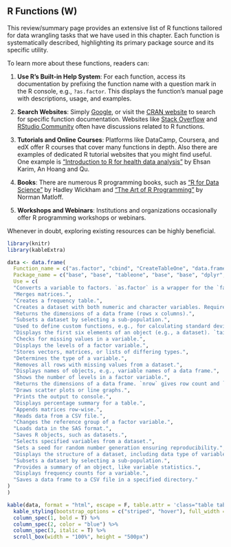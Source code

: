 ## R Functions (W) {.unnumbered}

::: {.callout-note}
This review/summary page provides an extensive list of R functions tailored for data wrangling tasks that we have used in this chapter. Each function is systematically described, highlighting its primary package source and its specific utility.
:::

To learn more about these functions, readers can:

1.  **Use R's Built-in Help System**: For each function, access its documentation by prefixing the function name with a question mark in the R console, e.g., `?as.factor`. This displays the function's manual page with descriptions, usage, and examples.

2.  **Search Websites**: Simply [Google](https://www.google.com/search?q=as.factor+in+R), or visit the [CRAN website](https://cran.r-project.org/) to search for specific function documentation. Websites like [Stack Overflow](https://stackoverflow.com/) and [RStudio Community](https://community.rstudio.com/) often have discussions related to R functions.

3.  **Tutorials and Online Courses**: Platforms like DataCamp, Coursera, and edX offer R courses that cover many functions in depth. Also there are examples of dedicated R tutorial websites that you might find useful. One example is ["Introduction to R for health data analysis"](https://ehsanx.github.io/intro2R/) by Ehsan Karim, An Hoang and Qu.

4.  **Books**: There are numerous R programming books, such as ["R for Data Science"](https://r4ds.had.co.nz/) by Hadley Wickham and ["The Art of R Programming"](https://nostarch.com/artofr.htm) by Norman Matloff.

5.  **Workshops and Webinars**: Institutions and organizations occasionally offer R programming workshops or webinars.

Whenever in doubt, exploring existing resources can be highly beneficial.

```r
library(knitr)
library(kableExtra)

data <- data.frame(
  Function_name = c("as.factor", "cbind", "CreateTableOne", "data.frame", "dim", "filter", "function", "head", "is.na", "levels", "list", "mode", "na.omit", "names", "nlevels", "nrow", "plot", "print", "prop.table", "rbind", "read.csv", "relevel", "sasxport.get", "save", "select", "set.seed", "str", "subset", "summary", "table", "write.csv"),
  Package_name = c("base", "base", "tableone", "base", "base", "dplyr", "base", "base", "base", "base", "base", "base", "base/stats", "base", "base", "base", "base/graphics", "base", "base", "base", "base/utils", "base/stats", "Hmisc", "base", "dplyr", "base", "base/utils", "base, dplyr", "base", "base", "base/utils"),
  Use = c(
  "Converts a variable to factors. `as.factor` is a wrapper for the `factor` function.",
  "Merges matrices.",
  "Creates a frequency table.",
  "Creates a dataset with both numeric and character variables. Requires unique column names and equal length for all variables.",
  "Returns the dimensions of a data frame (rows x columns).",
  "Subsets a dataset by selecting a sub-population.",
  "Used to define custom functions, e.g., for calculating standard deviation.",
  "Displays the first six elements of an object (e.g., a dataset). `tail` displays the last six.",
  "Checks for missing values in a variable.",
  "Displays the levels of a factor variable.",
  "Stores vectors, matrices, or lists of differing types.",
  "Determines the type of a variable.",
  "Removes all rows with missing values from a dataset.",
  "Displays names of objects, e.g., variable names of a data frame.",
  "Shows the number of levels in a factor variable.",
  "Returns the dimensions of a data frame. `nrow` gives row count and `ncol` gives column count.",
  "Draws scatter plots or line graphs.",
  "Prints the output to console.",
  "Displays percentage summary for a table.",
  "Appends matrices row-wise.",
  "Reads data from a CSV file.",
  "Changes the reference group of a factor variable.",
  "Loads data in the SAS format.",
  "Saves R objects, such as datasets.",
  "Selects specified variables from a dataset.",
  "Sets a seed for random number generation ensuring reproducibility.",
  "Displays the structure of a dataset, including data type of variables.",
  "Subsets a dataset by selecting a sub-population.",
  "Provides a summary of an object, like variable statistics.",
  "Displays frequency counts for a variable.",
  "Saves a data frame to a CSV file in a specified directory."
)
)

kable(data, format = "html", escape = F, table.attr = 'class="table table-hover"') %>%
  kable_styling(bootstrap_options = c("striped", "hover"), full_width = F) %>%
  column_spec(1, bold = T) %>%
  column_spec(2, color = "blue") %>%
  column_spec(3, italic = T) %>%
  scroll_box(width = "100%", height = "500px")

```
